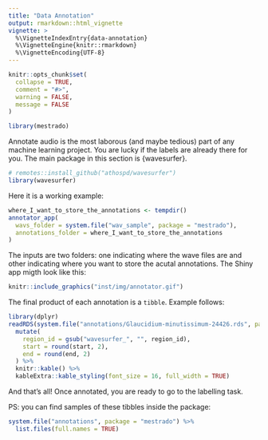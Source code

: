 ```yaml
---
title: "Data Annotation"
output: rmarkdown::html_vignette
vignette: >
  %\VignetteIndexEntry{data-annotation}
  %\VignetteEngine{knitr::rmarkdown}
  %\VignetteEncoding{UTF-8}
---
```


```r
knitr::opts_chunk$set(
  collapse = TRUE,
  comment = "#>",
  warning = FALSE,
  message = FALSE
)
```

```r
library(mestrado)
```

Annotate audio is the most laborous (and maybe tedious) part of any machine learning project. You are lucky if the labels are already there for you. The main package in this section is {wavesurfer}.

```r
# remotes::install_github("athospd/wavesurfer")
library(wavesurfer)
```
Here it is a working example:

```r
where_I_want_to_store_the_annotations <- tempdir()
annotator_app(
  wavs_folder = system.file("wav_sample", package = "mestrado"), 
  annotations_folder = where_I_want_to_store_the_annotations
)
```

The inputs are two folders: one indicating where the wave files are and other indicating where you want to store the acutal annotations. The Shiny app migth look like this:

```r
knitr::include_graphics("inst/img/annotator.gif")
```

The final product of each annotation is a `tibble`. Example follows:

```r
library(dplyr)
readRDS(system.file("annotations/Glaucidium-minutissimum-24426.rds", package = "mestrado")) %>%
  mutate(
    region_id = gsub("wavesurfer_", "", region_id),
    start = round(start, 2),
    end = round(end, 2)
  ) %>%
  knitr::kable() %>%
  kableExtra::kable_styling(font_size = 16, full_width = TRUE)
```

And that's all! Once annotated, you are ready to go to the labelling task.

PS: you can find  samples of these tibbles inside the package:

```r
system.file("annotations", package = "mestrado") %>%
  list.files(full.names = TRUE)
```

